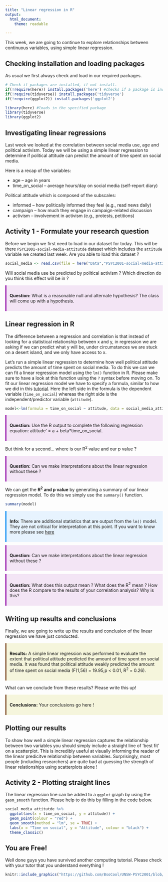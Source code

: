 ---
title: "Linear regression in R"
output: 
  html_document:
    theme: readable

---

This week, we are going to continue to explore relationships between continuous variables, using simple linear regression.

## Checking installation and loading packages

As usual we first always check and load in our required packages.

```{r message = FALSE, warning= FALSE}
# Check if packages are installed, if not install.
if(!require(here)) install.packages('here') #checks if a package is installed and installs it if required.
if(!require(tidyverse)) install.packages('tidyverse')
if(!require(ggplot2)) install.packages('ggplot2')

library(here) #loads in the specified package
library(tidyverse)
library(ggplot2)
```


## Investigating linear regressions

Last week we looked at the correlation between  social media use, age and political activism. Today we will be using a simple linear regression to determine if political attitude can predict the amount of time spent on social media.

Here is a recap of the variables:

- age – age in years
- time_on_social – average hours/day on social media (self-report diary)

Political attitude which is composed of the subscales: 

- informed – how politically informed they feel (e.g., read news daily)
- campaign – how much they engage in campaign-related discussion
- activism – involvement in activism (e.g., protests, petitions)


## Activity 1 - Formulate your research question

Before we begin we first need to load in our dataset for today. This will be there `PSYC2001-social-media-attitutde` dataset which includes the `attitude` variable we created last week.  Are you able to load this dataset  ? 

```{r }
social_media <- read.csv(file = here("Data","PSYC2001-social-media-attitutde.csv")) #reads in CSV files
```

Will social media use be predicted by political activism ? Which direction do you think this effect will be in ? 

::: {style="border-left: 4px solid #9C27B0; background-color: #F3E5F5; padding: 10px; margin: 10px 0;"}
<strong>Question:</strong> What is a reasonable null and alternate hypothesis? The class will come up with a hypothesis.
:::

## Linear regression in R 

The difference between a regression and correlation is that instead of looking for a statistical relationship between x and y, in regression we are asking if we can predict what y will be, under circumstances we are stuck on a desert island, and we only have access to x.

Let's run a simple linear regression to determine how well political attitude predicts the amount of time spent on social media. To do this we can we can fit a linear regression model using the `lm()` function in R. Please make sure to have a look at this function using the `?` syntax before moving on. To fit our linear regression model we have to specify a formula, similar to how we did in this [tutorial](#independent-samples-t-test). Here the left side in the formula is the dependent variable (`time_on_social`) whereas the right side is the independent/predictor variable (`attitude`). 

```{r}
model<-lm(formula = time_on_social ~ attitude, data = social_media_attitutde ) #since time_on_social is on the left side it is being predicted by attitude 
```

::: {style="border-left: 4px solid #9C27B0; background-color: #F3E5F5; padding: 10px; margin: 10px 0;"}
<strong>Question:</strong> Use the R output to complete the following regression equation:
attitude’ = a + beta*time_on_social.
:::

But think for a second... where is our R^2^ value and our p value ? 

::: {style="border-left: 4px solid #9C27B0; background-color: #F3E5F5; padding: 10px; margin: 10px 0;"}
<strong>Question:</strong> Can we make interpretations about the linear regression without these ?
:::

We can get the **R^2^ and p value** by generating a summary of our linear regression model. To do this we simply use the `summary()` function. 

```{r}
summary(model)
```

::: {style="border-left: 4px solid #2196F3; background-color: #E7F3FE; padding: 10px; margin: 10px 0;"}
<strong>Info:</strong> There are additional statistics that are output from the `lm()` model. They are not critical for interpretation at this point. If you want to know more please see [here](https://feliperego.github.io/blog/2015/10/23/Interpreting-Model-Output-In-R)
:::

::: {style="border-left: 4px solid #9C27B0; background-color: #F3E5F5; padding: 10px; margin: 10px 0;"}
<strong>Question:</strong> Can we make interpretations about the linear regression without these ?
:::

::: {style="border-left: 4px solid #9C27B0; background-color: #F3E5F5; padding: 10px; margin: 10px 0;"}
<strong>Question:</strong> What does this output mean ? What does the R^2^ mean ? How does the R compare to the results of your correlation analysis? Why is this?
:::

## Writing up results and conclusions

Finally, we are going to write up the results and conclusion of the linear regression we have just conducted. 

::: {style="border-left: 4px solid #8B5E3C; background-color: #F5F5DC; padding: 10px; margin: 10px 0;"}
<strong>Results:</strong> A simple linear regression was performed to evaluate the extent that political attitude predicted the amount of time spent on social media. It was found that political attitude weakly predicted the amount of time spent on social media (F(1,56) = 19.95,p < 0.01, R^2^ = 0.26).
:::

What can we conclude from these results? Please write this up!

::: {style="border-left: 4px solid #8B5E3C; background-color: #F5F5DC; padding: 10px; margin: 10px 0;"}
<strong>Conclusions:</strong> Your conclusions go here !
:::

## Plotting our results

To show how well a simple linear regression captures the relationship between two variables you should simply include a straight line of 'best fit' on a scatterplot. This is incredibly useful at visually informing the reader of the linear predicitve relationship between variables. Surprisingly, most people (including researchers) are quite bad at guessing the strength of linear relationships using scatterplots alone !

## Activity 2 - Plotting straight lines

The linear regression line can be added to a `ggplot` graph by using the `geom_smooth` function. Please help to do this by filling in the code below.  

```{r warning= FALSE, message = FALSE}
social_media_attitutde %>% 
  ggplot(aes(x = time_on_social, y = attitude)) +
  geom_point(colour = "red") +
  geom_smooth(method = "lm", se = TRUE) +
  labs(x = "Time on social", y = "Attitude", colour = "black") +
  theme_classic()
```


## You are Free!
  
Well done guys you have survived another computing tutorial. Please check with your tutor that you understand everything !


```{r, echo=FALSE, out.width="50%", fig.align='center', fig.cap="It almost over (I promise)"}
knitr::include_graphics("https://github.com/BsoCool/UNSW-PSYC2001/blob/main/All%20images%20for%20computing%20tutorials/Linear_regression_in_R/Done.jpg?raw=true")
```





